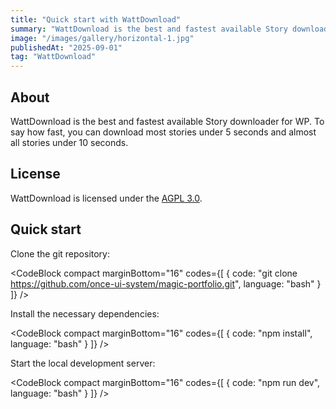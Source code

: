 ```yaml
---
title: "Quick start with WattDownload"
summary: "WattDownload is the best and fastest available Story downloader for WP."
image: "/images/gallery/horizontal-1.jpg"
publishedAt: "2025-09-01"
tag: "WattDownload"
---
```


## About

WattDownload is the best and fastest available Story downloader for WP. To say how fast, you can download most stories under 5 seconds and almost all stories under 10 seconds.

## License

WattDownload is licensed under the [AGPL 3.0](https://www.gnu.org/licenses/agpl-3.0.txt).

## Quick start

Clone the git repository:

<CodeBlock compact marginBottom="16" codes={[
  {
    code: "git clone https://github.com/once-ui-system/magic-portfolio.git",
    language: "bash"
  }
]} />

Install the necessary dependencies:

<CodeBlock compact marginBottom="16" codes={[
  {
    code: "npm install",
    language: "bash"
  }
]} />

Start the local development server:

<CodeBlock compact marginBottom="16" codes={[
  {
    code: "npm run dev",
    language: "bash"
  }
]} />